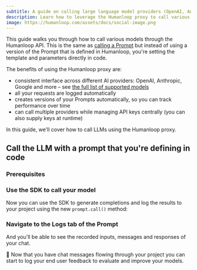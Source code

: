 ```yaml
---
subtitle: A guide on calling large language model providers (OpenAI, Anthropic, Google etc.) through the Humanloop API
description: Learn how to leverage the Humanloop proxy to call various AI models from different providers using a unified interface
image: https://humanloop.com/assets/docs/social-image.png
---
```


This guide walks you through how to call various models through the Humanloop API. This is the same as [calling a Prompt](/docs/v5/guides/prompt-management/call-prompt) but instead of using a version of the Prompt that is defined in Humanloop, you're setting the template and parameters directly in code.

The benefits of using the Humanloop proxy are:

- consistent interface across different AI providers: OpenAI, Anthropic, Google and more – see [the full list of supported models](/docs/v5/reference/supported-models)
- all your requests are logged automatically
- creates versions of your Prompts automatically, so you can track performance over time
- can call multiple providers while managing API keys centrally (you can also supply keys at runtime)

In this guide, we'll cover how to call LLMs using the Humanloop proxy.

## Call the LLM with a prompt that you're defining in code

### Prerequisites

<Markdown src="../../../snippets/setup-sdk.mdx" />

<Steps>

### Use the SDK to call your model

Now you can use the SDK to generate completions and log the results to your project using the new `prompt.call()` method:

<EndpointRequestSnippet endpoint="POST /prompts/call" example="With Prompt" />

<EndpointResponseSnippet endpoint="POST /prompts/call" example="With Prompt" />

### Navigate to the **Logs** tab of the Prompt

And you'll be able to see the recorded inputs, messages and responses of your chat.

</Steps>

🎉 Now that you have chat messages flowing through your project you can start to log your end user feedback to evaluate and improve your models.
